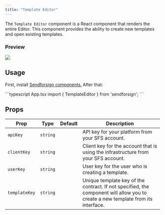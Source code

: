```yaml
---
title: "Template Editor"
---
```


The `Template Editor` component is a React component that renders the entire Editor. 
This component provides the ability to create new templates and open existing templates.

### Preview

<Frame caption="Template component">
  <img src="/sdk/img/template.png" />
</Frame>

## Usage

First, install [Sendforsign components.](/sdk/introsdk#installation)
After that:

<CodeGroup>
```typescript App.tsx
import { TemplateEditor } from 'sendforsign';
```
</CodeGroup>

## Props

| Prop              | Type              |Default |Description        |
| ------------------| ---------------- |---------|------------------- |
| `apiKey`            | `string`       |         |API key for your platform from your SFS account. |
| `clientKey`         | `string`       |         |Client key for the account that is using the infrastructure from your SFS account. |
| `userKey`           | `string`       |         |User key for the user who is creating a template.|
| `templateKey`       | `string`       |         |Unique template key of the contract. If not specified, the component will allow you to create a new template from its interface.|


